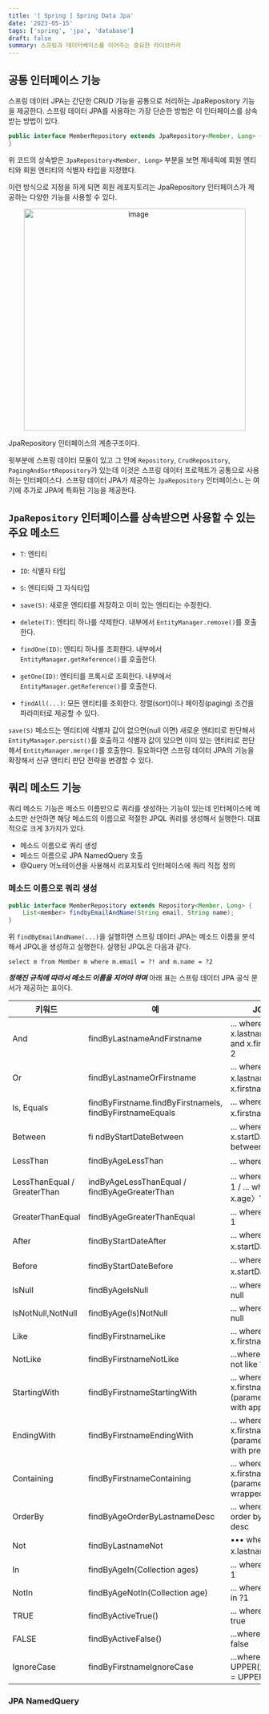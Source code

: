 ```yaml
---
title: '[ Spring ] Spring Data Jpa'
date: '2023-05-15'
tags: ['spring', 'jpa', 'database']
draft: false
summary: 스프링과 데이터베이스를 이어주는 중요한 라이브러리
---
```


## 공통 인터페이스 기능

스프링 데이터 JPA는 간단한 CRUD 기능을 공통으로 처리하는 JpaRepository 기능을 제공한다. 스프링 데이터 JPA를 사용하는 가장 단순한 방법은 이 인터페이스를 상속받는 방법이 있다.

```java
public interface MemberRepository extends JpaRepository<Member, Long> {
}
```

위 코드의 상속받은 `JpaRepository<Member, Long>` 부분을 보면 제네릭에 회원 엔티티와 회원 엔티티의 식별자 타입을 지정했다.

이런 방식으로 지정을 하게 되면 회원 레포지토리는 JpaRepository 인터페이스가 제공하는 다양한 기능을 사용할 수 있다.

<p align="center">
  <img
    width="443"
    alt="image"
    src="https://github.com/EarthDefenseCorps/earth-defense-corps-backend/assets/105579811/28a4d1fe-0124-40c2-a28b-5460b03f0abe"
  />
</p>

JpaRepository 인터페이스의 계층구조이다.

윗부분에 스프링 데이터 모듈이 있고 그 안에 `Repository`, `CrudRepository`, `PagingAndSortRepository`가 있는데 이것은 스프링 데이터 프로젝트가 공통으로 사용하는 인터페이스다. 스프링 데이터 JPA가 제공하는 `JpaRepository` 인터페이스ㄴ는 여기에 추가로 JPA에 특화된 기능을 제공한다.

## `JpaRepository` 인터페이스를 상속받으면 사용할 수 있는 주요 메소드

- `T`: 엔티티
- `ID`: 식별자 타입
- `S`: 엔티티와 그 자식타입

- `save(S)`: 새로운 엔티티를 저장하고 이미 있는 엔티티는 수정한다.
- `delete(T)`: 엔티티 하나를 삭제한다. 내부에서 `EntityManager.remove()`를 호출한다.
- `findOne(ID)`: 엔티티 하나를 조회한다. 내부에서 `EntityManager.getReference()`를 호출한다.
- `getOne(ID)`: 엔티티를 프록시로 조회한다. 내부에서 `EntityManager.getReference()`를 호출한다.
- `findAll(...)`: 모든 엔티티를 조회한다. 정렬(sort)이나 페이징(paging) 조건을 파라미터로 제공할 수 있다.

`save(S)` 메소드는 엔티티에 식별자 값이 없으면(null 이면) 새로운 엔티티로 판단해서 `EntityManager.persist()`를 호출하고 식별자 값이 있으면 이미 있는 엔티티로 판단해서 `EntityManager.merge()`를 호출한다. 필요하다면 스프링 데이터 JPA의 기능을 확장해서 신규 엔티티 판단 전략을 변경할 수 있다.

## 쿼리 메소드 기능

쿼리 메소드 기능은 메소드 이름만으로 쿼리를 생성하는 기능이 있는데 인터페이스에 메소드만 선언하면 해당 메소드의 이름으로 적절한 JPQL 쿼리를 생성해서 실행한다.
대표적으로 크게 3가지가 있다.

- 메소드 이름으로 쿼리 생성
- 메소드 이름으로 JPA NamedQuery 호출
- @Query 어노테이션을 사용해서 리포지토리 인터페이스에 쿼리 직접 정의

### 메소드 이름으로 쿼리 생성

```java
public interface MemberRepository extends Repository<Member, Long> {
    List<member> findbyEmailAndName(String email, String name);
}
```

위 `findByEmailAndName(...)`을 실행하면 스프링 데이터 JPA는 메소드 이름을 분석해서 JPQL을 생성하고 실행한다. 실행된 JPQL은 다음과 같다.

```jpaql
select m from Member m where m.email = ?! and m.name = ?2
```

**_정해진 규칙에 따라서 메소드 이름을 지어야 하며_** 아래 표는 스프링 데이터 JPA 공식 문서가 제공하는 표이다.

| 키워드                      | 예                                                       | JQPL 예                                                          |
| --------------------------- | -------------------------------------------------------- | ---------------------------------------------------------------- |
| And                         | findByLastnameAndFirstname                               | ... where x.lastname = ?1 and x.firstname = ?2                   |
| Or                          | findByLastnameOrFirstname                                | ... where x.lastname 三 ?1 or x.firstname = ?2                   |
| Is, Equals                  | findByFirstname.findByFirstnameIs, findByFirstnameEquals | ... where x.firstname 三 1?                                      |
| Between                     | fi ndByStartDateBetween                                  | ... where x.startDate between 1? and ?2                          |
| LessThan                    | findByAgeLessThan                                        | ... where x.age〈 ?1                                             |
| LessThanEqual / GreaterThan | indByAgeLessThanEqual / findByAgeGreaterThan             | ... where x.age〈= ?1 / ... where x.age〉?1                      |
| GreaterThanEqual            | findByAgeGreaterThanEqual                                | ... where x.age >= ?1                                            |
| After                       | findByStartDateAfter                                     | ... where x.startDate〉?1                                        |
| Before                      | findByStartDateBefore                                    | ... where x.startDate〈 ?1                                       |
| IsNull                      | findByAgeIsNull                                          | ... where x.age is null                                          |
| IsNotNull,NotNull           | findByAge(ls)NotNull                                     | ... where x.age not null                                         |
| Like                        | findByFirstnameLike                                      | ... where x.firstname like ?1                                    |
| NotLike                     | findByFirstnameNotLike                                   | ...where x.firstname not like ?1                                 |
| StartingWith                | findByFirstnameStartingWith                              | ... where x.firstname like ?1 (parameter bound with appended %)  |
| EndingWith                  | findByFirstnameEndingWith                                | ... where x.firstname like ?1 (parameter bound with prepended %) |
| Containing                  | findByFirstnameContaining                                | ... where x.firstname like ?1 (parameter bound wrapped in %)     |
| OrderBy                     | findByAgeOrderByLastnameDesc                             | ... where x.age = ?1 order by x.lastname desc                    |
| Not                         | findByLastnameNot                                        | ••• where x.lastname〈〉?1                                       |
| In                          | findByAgeIn(Collection ages)                             | ... where x.age in ?1                                            |
| NotIn                       | findByAgeNotIn(Collection age)                           | ... where x.age not in ?1                                        |
| TRUE                        | findByActiveTrue()                                       | ... where x.active = true                                        |
| FALSE                       | findByActiveFalse()                                      | ...where x.active = false                                        |
| IgnoreCase                  | findByFirstnameIgnoreCase                                | ...where UPPER(x.firstname) = UPPER(?1)                          |

### JPA NamedQuery
